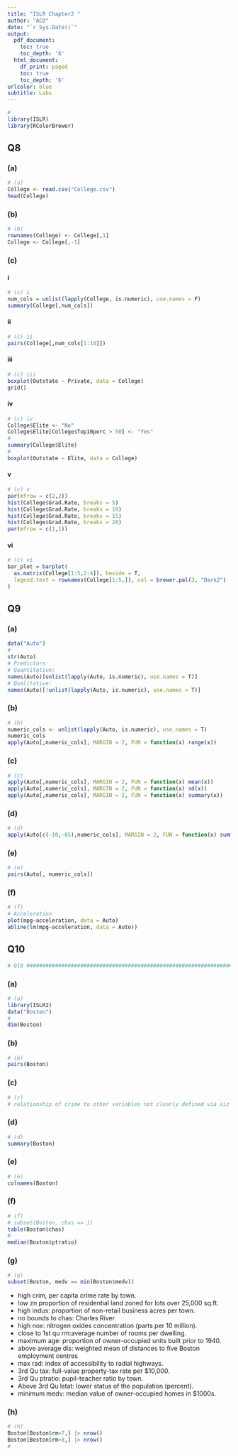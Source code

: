 ```yaml
---
title: "ISLR Chapter2 "
author: "ACO"
date: "`r Sys.Date()`"
output:
  pdf_document:
    toc: true
    toc_depth: '6'
  html_document:
    df_print: paged
    toc: true
    toc_depth: '6'
urlcolor: blue
subtitle: Labs
---
```


\newpage
```r
#
library(ISLR)
library(RColorBrewer)
```

## Q8
### (a)
```r
# (a)
College <- read.csv("College.csv")
head(College)
```

### (b)
```r
# (b)
rownames(College) <- College[,1]
College <- College[,-1]
```

### (c)
#### i
```r
# (c) i
num_cols = unlist(lapply(College, is.numeric), use.names = F)
summary(College[,num_cols])
```

#### ii
```r
# (c) ii
pairs(College[,num_cols[1:10]])
```

#### iii
```r
# (c) iii
boxplot(Outstate ~ Private, data = College)
grid()
```

#### iv
```r
# (c) iv
College$Elite <- "No"
College$Elite[College$Top10perc > 50] <- "Yes"
#
summary(College$Elite)
#
boxplot(Outstate ~ Elite, data = College)
```

#### v
```r
# (c) v
par(mfrow = c(2,2))
hist(College$Grad.Rate, breaks = 5)
hist(College$Grad.Rate, breaks = 10)
hist(College$Grad.Rate, breaks = 15)
hist(College$Grad.Rate, breaks = 20)
par(mfrow = c(1,1))
```

#### vi
```r
# (c) vi
bar_plot = barplot(
  as.matrix(College[1:5,2:4]), beside = T,
  legend.text = rownames(College[1:5,]), col = brewer.pal(3, "Dark2")
)
```

\newpage
## Q9

### (a)
```r
data("Auto")
#
str(Auto)
# Predictors
# Quantitative: 
names(Auto)[unlist(lapply(Auto, is.numeric), use.names = T)]
# Qualitative: 
names(Auto)[!unlist(lapply(Auto, is.numeric), use.names = T)]
```

### (b)

```r
# (b)
numeric_cols <- unlist(lapply(Auto, is.numeric), use.names = T)
numeric_cols
apply(Auto[,numeric_cols], MARGIN = 2, FUN = function(x) range(x))
```

### (c)
```r
# (c)
apply(Auto[,numeric_cols], MARGIN = 2, FUN = function(x) mean(x))
apply(Auto[,numeric_cols], MARGIN = 2, FUN = function(x) sd(x))
apply(Auto[,numeric_cols], MARGIN = 2, FUN = function(x) summary(x))
```

### (d)
```r
# (d)
apply(Auto[c(-10,-85),numeric_cols], MARGIN = 2, FUN = function(x) summary(x))
```

### (e)
```r
# (e)
pairs(Auto[, numeric_cols])
```

### (f)
```r
# (f)
# Acceleration
plot(mpg~acceleration, data = Auto)
abline(lm(mpg~acceleration, data = Auto))
```

## Q10

```r
# Q10 ##########################################################################
```

### (a)

```r
# (a)
library(ISLR2)
data("Boston")
#
dim(Boston)
```

### (b)
```r
# (b)
pairs(Boston)
```

### (c)
```r
# (c)
# relationship of crime to other variables not clearly defined via viz
```

### (d)
```r
# (d)
summary(Boston)
```

### (e)
```r
# (e)
colnames(Boston)
```

### (f)
```r
# (f)
# subset(Boston, chas == 1)
table(Boston$chas)
# 
median(Boston$ptratio)
```

### (g)
```r
# (g)
subset(Boston, medv == min(Boston$medv))
```


+ high crim, per capita crime rate by town.
+ low zn proportion of residential land zoned for lots over 25,000 sq.ft.
+ high indus: proportion of non-retail business acres per town.
+ no bounds to chas: Charles River
+ high nox: nitrogen oxides concentration (parts per 10 million).
+ close to 1st qu rm:average number of rooms per dwelling.
+ maximum  age: proportion of owner-occupied units built prior to 1940.
+ above average dis: weighted mean of distances to five Boston employment centres
+ max rad: index of accessibility to radial highways.
+ 3rd Qu tax: full-value property-tax rate per $10,000.
+ 3rd Qu ptratio: pupil-teacher ratio by town.
+ Above 3rd Qu lstat: lower status of the population (percent).
+ minimum medv: median value of owner-occupied homes in $1000s.

### (h)

```r
# (h)
Boston[Boston$rm>7,] |> nrow()
Boston[Boston$rm>8,] |> nrow()
#
```

